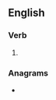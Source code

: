 ==English==

===Verb===
{{head|en|verb form}}

# {{present participle of|take care|lang=en|nocat=1}}

===Anagrams===
* {{anagrams|en|a=aacegiknrt|care-taking|caretaking}}